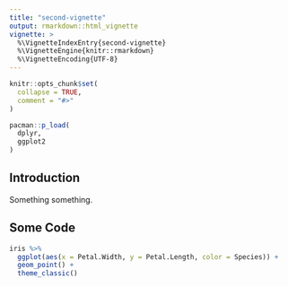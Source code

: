 ```yaml
---
title: "second-vignette"
output: rmarkdown::html_vignette
vignette: >
  %\VignetteIndexEntry{second-vignette}
  %\VignetteEngine{knitr::rmarkdown}
  %\VignetteEncoding{UTF-8}
---
```


```r
knitr::opts_chunk$set(
  collapse = TRUE,
  comment = "#>"
)
```

```r
pacman::p_load(
  dplyr,
  ggplot2
)
```

## Introduction

Something something.

## Some Code

```r
iris %>% 
  ggplot(aes(x = Petal.Width, y = Petal.Length, color = Species)) +
  geom_point() +
  theme_classic()
```


